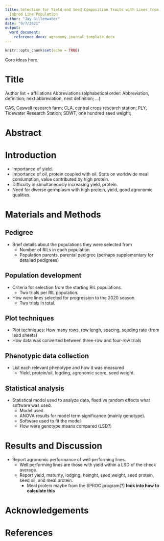 ```yaml
---
title: Selection for Yield and Seed Composition Traits with Lines from a Recombinant
  Inbred Line Population
author: "Jay Gillenwater"
date: "9/7/2021"
output: 
  word_document:
    reference_docx: agronomy_journal_template.docx
---
```


```r
knitr::opts_chunk$set(echo = TRUE)
```

Core ideas here.

# Title

Author list + affiliations
Abbreviations (alphabetical order: Abbreviation, definition; next abbreviation, next definition; ...)

CAS, Caswell research farm; CLA, central crops research station; PLY, Tidewater Research Station; SDWT, one hundred seed weight;

# Abstract

# Introduction

- Importance of yield.
- Importance of oil, protein coupled with oil. Stats on worldwide meal consumption, value contributed by high protein. 
- Difficulty in simultaneously increasing yield, protein.
- Need for diverse germplasm with high protein, yield, good agronomic qualities.

# Materials and Methods
## Pedigree

- Brief details about the populations they were selected from
  - Number of RILs in each population
  - Population parents, parental pedigree (perhaps supplementary for detailed pedigrees)
  
## Population development

- Criteria for selection from the starting RIL populations. 
  - Two trials per RIL population.
- How were lines selected for progression to the 2020 season.
  - Two trials in total. 


## Plot techniques

- Plot techniques: How many rows, row lengh, spacing, seeding rate (from lead sheets)
- How data was converted between three-row and four-row trials

## Phenotypic data collection

- List each relevant phenotype and how it was measured
  - Yield, protein/oil, logding, agronomic score, seed weight.

## Statistical analysis

- Statistical model used to analyze data, fixed vs random effects what software was used. 
  - Model used.
  - ANOVA results for model term significance (mainly genotype).
  - Software used to fit the model
  - How were genotype means compared (LSD?)

# Results and Discussion

- Report agronomic performance of well performing lines. 
  - Well performing lines are those with yield within a LSD of the check average.
  - Report yield, maturity, lodging, heinght, seed weight, seed protein, seed oil, and meal protein. 
    - Meal protein maybe from the SPROC program(?) **look into how to calculate this**
    

# Acknowledgements

# References
